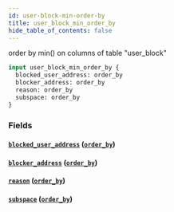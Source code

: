 ```yaml
---
id: user-block-min-order-by
title: user_block_min_order_by
hide_table_of_contents: false
---
```



order by min() on columns of table "user_block"

```graphql
input user_block_min_order_by {
  blocked_user_address: order_by
  blocker_address: order_by
  reason: order_by
  subspace: order_by
}
```


### Fields

#### [`blocked_user_address`](#) ([`order_by`](../enums/order-by))




#### [`blocker_address`](#) ([`order_by`](../enums/order-by))




#### [`reason`](#) ([`order_by`](../enums/order-by))




#### [`subspace`](#) ([`order_by`](../enums/order-by))






